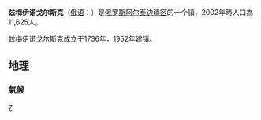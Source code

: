 '''兹梅伊诺戈尔斯克'''（[[俄语|俄语]]：'''{{lang|ru|Змеиного́рск}}'''）是[[俄罗斯|俄罗斯]][[阿尔泰边疆区|阿尔泰边疆区]]的一个镇，2002年時人口為11,625人。

兹梅伊诺戈尔斯克成立于1736年，1952年建镇。

== 地理 ==
=== 氣候 ===
<div style="max-width:75%">{{Infobox weather
|location = 兹梅伊诺戈尔斯克 
|metric_first = yes 
|single_line = yes 
|source = [https://zmeinogorsk.pogoda-segodnya.ru/ Погода Змеиногорск]
|Jan_REC_Hi_°C = 8.1
|Feb_REC_Hi_°C = 8.4
|Mar_REC_Hi_°C = 19.3
|Apr_REC_Hi_°C = 30.3
|May_REC_Hi_°C = 36.5
|Jun_REC_Hi_°C = 36.1
|Jul_REC_Hi_°C = 39.6
|Aug_REC_Hi_°C = 37.1
|Sep_REC_Hi_°C = 35.1
|Oct_REC_Hi_°C = 27.7
|Nov_REC_Hi_°C = 19.7
|Dec_REC_Hi_°C = 8.2
|Year_REC_Hi_°C = 39.6
|Jan_REC_Lo_°C = -47.3
|Feb_REC_Lo_°C = -42.4
|Mar_REC_Lo_°C = -36.6
|Apr_REC_Lo_°C = -24.0
|May_REC_Lo_°C = -8.3
|Jun_REC_Lo_°C = -2.6
|Jul_REC_Lo_°C = 2.8
|Aug_REC_Lo_°C = -0.8
|Sep_REC_Lo_°C = -7.4
|Oct_REC_Lo_°C = -22.9
|Nov_REC_Lo_°C = -44.5
|Dec_REC_Lo_°C = -45.8
|Year_REC_Lo_°C = -47.3
|Jan_Hi_°C = -7.8
|Feb_Hi_°C = -6.1
|Mar_Hi_°C = 0.0
|Apr_Hi_°C = 11.5
|May_Hi_°C = 20.7
|Jun_Hi_°C = 25.0
|Jul_Hi_°C = 26.3
|Aug_Hi_°C = 25.0
|Sep_Hi_°C = 19.2
|Oct_Hi_°C = 10.6
|Nov_Hi_°C = 0.2
|Dec_Hi_°C = -5.7
|Year_Hi_°C = 9.9
|Jan_Lo_°C = -19.1
|Feb_Lo_°C = -18.7
|Mar_Lo_°C = -12.1
|Apr_Lo_°C = -1.3
|May_Lo_°C = 5.3
|Jun_Lo_°C = 10.5
|Jul_Lo_°C = 12.9
|Aug_Lo_°C = 10.1
|Sep_Lo_°C = 4.4
|Oct_Lo_°C = -0.7
|Nov_Lo_°C = -9.3
|Dec_Lo_°C = -16.0
|Year_Lo_°C = -2.8
|Jan_MEAN_°C = -13.5
|Feb_MEAN_°C = -12.4
|Mar_MEAN_°C = -6.0
|Apr_MEAN_°C = 5.1
|May_MEAN_°C = 13.0
|Jun_MEAN_°C = 17.8
|Jul_MEAN_°C = 19.6
|Aug_MEAN_°C = 17.6
|Sep_MEAN_°C = 11.8
|Oct_MEAN_°C = 5.0
|Nov_MEAN_°C = -4.5
|Dec_MEAN_°C = -10.9
|Year_MEAN_°C = 3.6
|Jan_Precip_mm = 43.6
|Feb_Precip_mm = 38.1
|Mar_Precip_mm = 42.7
|Apr_Precip_mm = 48.0
|May_Precip_mm = 62.9
|Jun_Precip_mm = 62.2
|Jul_Precip_mm = 87.6
|Aug_Precip_mm = 52.3
|Sep_Precip_mm = 46.0
|Oct_Precip_mm = 67.8
|Nov_Precip_mm = 71.6
|Dec_Precip_mm = 58.7
|Year_Precip_mm = 681.5
|}}
</div>

{{阿爾泰邊疆區城市}}
{{Authority control}}
{{Russia-geo-stub}}

[[Category:阿尔泰边疆区城市|Z]]